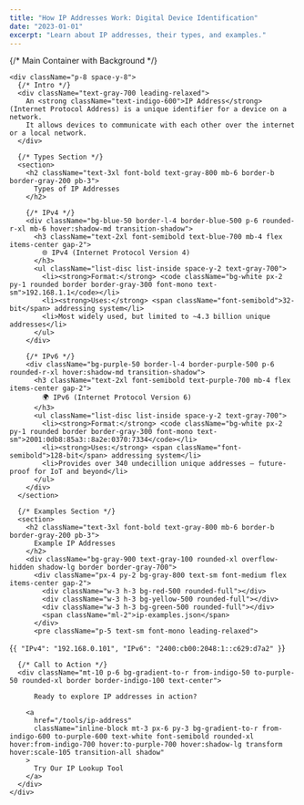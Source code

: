 ```yaml
---
title: "How IP Addresses Work: Digital Device Identification"
date: "2023-01-01"
excerpt: "Learn about IP addresses, their types, and examples."
---
```


<div className="prose prose-lg max-w-none">
  {/* Main Container with Background */}
  <div className="max-w-4xl mx-auto bg-white rounded-2xl border border-gray-200 overflow-hidden">

    <div className="p-8 space-y-8">
      {/* Intro */}
      <div className="text-gray-700 leading-relaxed">
        An <strong className="text-indigo-600">IP Address</strong> (Internet Protocol Address) is a unique identifier for a device on a network.  
        It allows devices to communicate with each other over the internet or a local network.
      </div>

      {/* Types Section */}
      <section>
        <h2 className="text-3xl font-bold text-gray-800 mb-6 border-b border-gray-200 pb-3">
          Types of IP Addresses
        </h2>

        {/* IPv4 */}
        <div className="bg-blue-50 border-l-4 border-blue-500 p-6 rounded-r-xl mb-6 hover:shadow-md transition-shadow">
          <h3 className="text-2xl font-semibold text-blue-700 mb-4 flex items-center gap-2">
            🌐 IPv4 (Internet Protocol Version 4)
          </h3>
          <ul className="list-disc list-inside space-y-2 text-gray-700">
            <li><strong>Format:</strong> <code className="bg-white px-2 py-1 rounded border border-gray-300 font-mono text-sm">192.168.1.1</code></li>
            <li><strong>Uses:</strong> <span className="font-semibold">32-bit</span> addressing system</li>
            <li>Most widely used, but limited to ~4.3 billion unique addresses</li>
          </ul>
        </div>

        {/* IPv6 */}
        <div className="bg-purple-50 border-l-4 border-purple-500 p-6 rounded-r-xl hover:shadow-md transition-shadow">
          <h3 className="text-2xl font-semibold text-purple-700 mb-4 flex items-center gap-2">
            🌍 IPv6 (Internet Protocol Version 6)
          </h3>
          <ul className="list-disc list-inside space-y-2 text-gray-700">
            <li><strong>Format:</strong> <code className="bg-white px-2 py-1 rounded border border-gray-300 font-mono text-sm">2001:0db8:85a3::8a2e:0370:7334</code></li>
            <li><strong>Uses:</strong> <span className="font-semibold">128-bit</span> addressing system</li>
            <li>Provides over 340 undecillion unique addresses — future-proof for IoT and beyond</li>
          </ul>
        </div>
      </section>

      {/* Examples Section */}
      <section>
        <h2 className="text-3xl font-bold text-gray-800 mb-6 border-b border-gray-200 pb-3">
          Example IP Addresses
        </h2>
        <div className="bg-gray-900 text-gray-100 rounded-xl overflow-hidden shadow-lg border border-gray-700">
          <div className="px-4 py-2 bg-gray-800 text-sm font-medium flex items-center gap-2">
            <div className="w-3 h-3 bg-red-500 rounded-full"></div>
            <div className="w-3 h-3 bg-yellow-500 rounded-full"></div>
            <div className="w-3 h-3 bg-green-500 rounded-full"></div>
            <span className="ml-2">ip-examples.json</span>
          </div>
          <pre className="p-5 text-sm font-mono leading-relaxed">
{`{
  "IPv4": "192.168.0.101",
  "IPv6": "2400:cb00:2048:1::c629:d7a2"
}`}
          </pre>
        </div>
      </section>

      {/* Call to Action */}
      <div className="mt-10 p-6 bg-gradient-to-r from-indigo-50 to-purple-50 rounded-xl border border-indigo-100 text-center">
        
          Ready to explore IP addresses in action?
        
        <a 
          href="/tools/ip-address" 
          className="inline-block mt-3 px-6 py-3 bg-gradient-to-r from-indigo-600 to-purple-600 text-white font-semibold rounded-xl hover:from-indigo-700 hover:to-purple-700 hover:shadow-lg transform hover:scale-105 transition-all shadow"
        >
          Try Our IP Lookup Tool
        </a>
      </div>
    </div>
  </div>
</div>